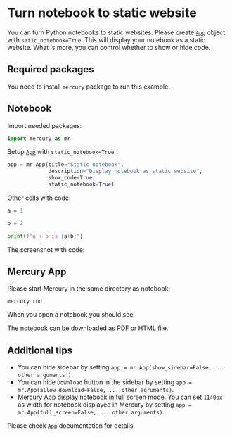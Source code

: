 

# Turn notebook to static website

You can turn Python notebooks to static websites. Please create [`App`](/docs/input-wdgets/app/) object with `satic_notebook=True`. 
This will display your notebook as a static website. What is more, you can control whether to show or hide code.

## Required packages

You need to install `mercury` package to run this example.

## Notebook

Import needed packages:

```python
import mercury as mr
```

Setup [`App`](/docs/input-widgets/app/) with `static_notebook=True`:

```python
app = mr.App(title="Static notebook",
             description="Display notebook as static website",
             show_code=True,
             static_notebook=True)
```

Other cells with code:

```python
a = 1

b = 2

print(f"a + b is {a+b}")
```

The screenshot with code:

<Screenshot src={notebookPng} alt="Python notebook with static option" />

## Mercury App

Please start Mercury in the same directory as notebook:

```
mercury run
```

When you open a notebook you should see:

<Screenshot src={appPng} alt="Mercury App with static notebook" />

The notebook can be downloaded as PDF or HTML file.

## Additional tips 

- You can hide sidebar by setting `app = mr.App(show_sidebar=False, ... other arguments )`.
- You can hide `Download` button in the sidebar by setting `app = mr.App(allow_download=False, ... other agruments)`.
- Mercury App display notebook in full screen mode. You can set `1140px` as width for notebook displayed in Mercury by setting `app = mr.App(full_screen=False, ... other arguments)`.

Please check [`App`](/docs/input-widgets/app/) documentation for details.

